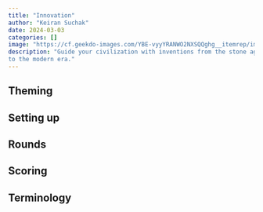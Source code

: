 ```yaml
---
title: "Innovation"
author: "Keiran Suchak"
date: 2024-03-03
categories: []
image: "https://cf.geekdo-images.com/YBE-vyyYRANWO2NXSQQghg__itemrep/img/TWILdbtOeE3ZVEQORtTwFkCmjxQ=/fit-in/246x300/filters:strip_icc()/pic2966859.png"
description: "Guide your civilization with inventions from the stone age through
to the modern era."
---
```


## Theming

## Setting up

## Rounds

## Scoring

## Terminology


